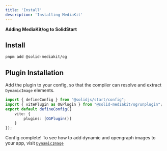 ```yaml
---
title: 'Install'
description: 'Installing MediaKit'
---
```


**Adding MediaKit/og to SolidStart**

## Install

```sh
pnpm add @solid-mediakit/og
```

## Plugin Installation

Add the plugin to your config, so that the compiler can resolve and extract `DynamicImage` elements.

```ts
import { defineConfig } from "@solidjs/start/config";
import { vitePlugin as OGPlugin } from "@solid-mediakit/og/unplugin";
export default defineConfig({
    vite: {
        plugins: [OGPlugin()]
    }
});
```

Config complete! To see how to add dynamic and opengraph images to your app, visit [`DynamicImage`](/og/dynamic-image)
